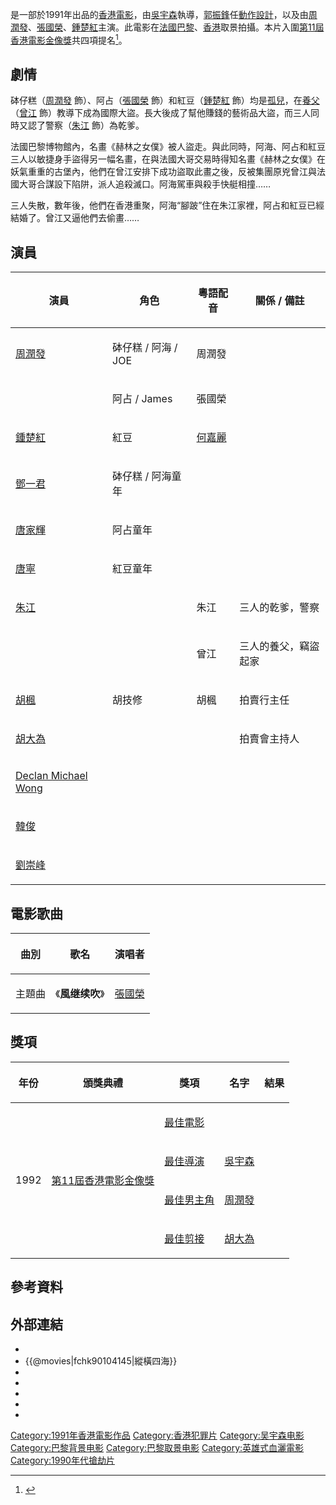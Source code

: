 {{about|1991年香港電影|1998年香港[[亞洲電視|亞洲電視]]電視劇|縱橫四海 (電視劇)}}
{{Infobox Film
| name               = 縱橫四海
| original_name      = ''{{lang|en|Once a Thief}}''
| image              = Once a Thief.jpg
| caption            = 《緃横四海》原裝香港版電影海報
| director           = [[吳宇森|吳宇森]]
| producer           = [[張家振|張家振]]<br/>[[谷薇麗|谷薇麗]]
| producer_2         = 藍靖、梁曼儀
| 動作指導           = [[郭振鋒|郭振鋒]]
| writer             = [[秦小珍|秦小珍]]<br/>[[高志森|高志森]]<br/>[[吳宇森|吳宇森]]
| starring           = [[周潤發|周潤發]]<br/> {{box|[[張國榮|張國榮]]}}<br/>[[鍾楚紅|鍾楚紅]]
| music              = [[林敏怡|林敏怡]]<br/>[[胡大為|胡大為]]
| cinematography     = [[潘恆生|潘恆生]]<br/>[[嚴偉倫|嚴偉倫]]
| editing            = 胡大為
| production_company = [[金公主電影製作有限公司|金公主電影製作有限公司]]<br>新里程電影有限公司
| distributor        = 金公主娛樂有限公司
| released           = {{BHKG}}：{{film date|1991|2|2}}{{TWN}}：{{start date|1991|2|8}}<br>{{KOR}}：{{start date|1991|2|14}}<br>{{JPN}}：{{start date|1991|7|20}}<br>{{USA}}[[洛杉磯|洛杉磯]]：{{start date|1991|10|4}}<br>{{FIN}}：{{start date|1998|4|24}}<br>{{FRA}}：{{start date|1999|7|22}}<ref>{{cite web |url=https://www.imdb.com/title/tt0101020/releaseinfo?ref_=tt_dt_rdat |language=en |title= Once a Thief (1991) Release Info|publisher=[[IMDb|IMDb]]|date= |accessdate= 2021-06-23}}</ref>
| runtime            = 103 分鐘
| country            = {{英屬香港電影}}
| language           = [[粵語|粵語]]
| budget             = 
| gross              = 香港：[[HK$|HK$]] 33,397,149.00<ref>{{cite web |url=http://www.boxofficecn.com/hkboxoffice1991 |title=1991 香港票房 |publisher=中國電影票房榜|access-date=2021-06-23 |archive-date=2021-06-04 |archive-url=https://web.archive.org/web/20210604065847/http://www.boxofficecn.com/hkboxoffice1991 |dead-url=yes }}</ref><br>台灣：[[NT$|NT$]] 26,977,390.00<ref>{{cite web |url=http://cinema.nccu.edu.tw/BOX/3A/3A91.HTM |title=1991年台灣票房|work=台灣電影資料庫|accessdate=2021-06-23|archive-url=https://web.archive.org/web/20161113074918/http://cinema.nccu.edu.tw/BOX/3A/3A91.HTM |archive-date=2016-11-13 |dead-url=yes}}</ref>
| preceded_by        = 
| followed_by        = 
| imdb_id            = tt0101020
}}

{{engname|《縱橫四海》|''Once a Thief''}}是一部於1991年出品的[[香港電影|香港電影]]，由[[吳宇森|吳宇森]]執導，[[郭振鋒|郭振鋒]]任[[動作設計|動作設計]]，以及由[[周潤發|周潤發]]、[[張國榮|張國榮]]、[[鍾楚紅|鍾楚紅]]主演。此電影在[[法國|法國]][[巴黎|巴黎]]、[[香港|香港]]取景拍攝。本片入圍[[第11屆香港電影金像獎|第11屆香港電影金像獎]]共四項提名<ref>{{cite web|url=http://www.hkfaa.com/winnerlist11.html |title=第11屆香港電影金像獎提名及得獎名單 |work=香港電影金像獎|access-date=2021-06-25 |archive-url=https://web.archive.org/web/20201004050306/http://www.hkfaa.com/winnerlist11.html |archive-date=2020-10-04 |dead-url=no}}</ref>。

== 劇情 ==
砵仔糕（[[周潤發|周潤發]] 飾）、阿占（[[張國榮|張國榮]] 飾）和紅豆（[[鍾楚紅|鍾楚紅]] 飾）均是[[孤兒|孤兒]]，在[[養父|養父]]（[[曾江|曾江]] 飾）教導下成為國際大盜。長大後成了幫他賺錢的藝術品大盜，而三人同時又認了警察（[[朱江|朱江]] 飾）為乾爹。 

法國巴黎博物館內，名畫《赫林之女僕》被人盜走。與此同時，阿海、阿占和紅豆三人以敏捷身手盜得另一幅名畫，在與法國大哥交易時得知名畫《赫林之女僕》在妖氣重重的古堡內，他們在曾江安排下成功盜取此畫之後，反被集團原兇曾江與法國大哥合謀設下陷阱，派人追殺滅口。阿海駕車與殺手快艇相撞…… 

三人失散，數年後，他們在香港重聚，阿海“腳跛”住在朱江家裡，阿占和紅豆已經結婚了。曾江又逼他們去偷畫……

==演員==
{| class="wikitable"
!演員!! 角色 !! 粵語配音 !! 關係 / 備註
|-
|[[周潤發|周潤發]]||砵仔糕 / 阿海 / JOE||周潤發||
|-
|{{box|[[張國榮|張國榮]]}}||阿占 / James ||張國榮||
|-
|[[鍾楚紅|鍾楚紅]]||紅豆||[[何嘉麗_(歌手)|何嘉麗]]||
|-
|[[鄧一君|鄧一君]]|| 砵仔糕 / 阿海童年 || ||
|-
|[[唐家輝|唐家輝]]|| 阿占童年 || ||
|-
|[[唐寧_(香港)|唐寧]]|| 紅豆童年 || ||
|-
|[[朱江|朱江]]||||朱江||三人的乾爹，警察
|-
|{{box|[[曾江|曾江]]}}||||曾江||三人的養父，竊盜起家
|-
|[[胡楓|胡楓]]|| 胡技修 ||胡楓||拍賣行主任
|-
|[[胡大為|胡大為]]||||||拍賣會主持人
|-
|[[Declan_Michael_Wong|Declan Michael Wong]]||||||
|-
|[[韓俊|韓俊]]||||||
|-
|[[劉崇峰|劉崇峰]]||||||
|}

==電影歌曲==
{|class="wikitable"
!曲別!!歌名!!演唱者
|-
|主題曲||《'''風继续吹'''》||[[張國榮|張國榮]]
|}

==獎項==
{|class="wikitable"
!年份!!頒獎典禮!!獎項!!名字!!結果
|-
|rowspan="4"|1992
|rowspan="4"|[[第11屆香港電影金像獎|第11屆香港電影金像獎]]

|[[香港電影金像獎最佳電影|最佳電影]]|| ||{{nom}}
|-
|[[香港電影金像獎最佳導演|最佳導演]]||[[吳宇森|吳宇森]]||{{nom}}
|-
|[[香港電影金像獎最佳男主角|最佳男主角]]||[[周潤發|周潤發]]||{{nom}}
|-
|[[香港電影金像獎最佳剪接|最佳剪接]]||[[胡大為|胡大為]]||{{nom}}
|}

== 參考資料 ==
{{reflist}}


== 外部連結 ==
*{{hkmdb title|7466|縱橫四海}}
*{{@movies|fchk90104145|縱橫四海}}
*{{douban|title=縱橫四海}}
*{{Mtime|13085|縱橫四海}}
*{{Amg movie|104750|縱橫四海}}
*{{rotten-tomatoes|1068208-once_a_thief|縱橫四海}}
*{{imdb title|0101020|縱橫四海}}

{{周润发}}
{{吳宇森}}
[[Category:1991年香港電影作品|Category:1991年香港電影作品]]
[[Category:香港犯罪片|Category:香港犯罪片]]
[[Category:吴宇森电影|Category:吴宇森电影]]
[[Category:巴黎背景电影|Category:巴黎背景电影]]
[[Category:巴黎取景电影|Category:巴黎取景电影]]
[[Category:英雄式血灑電影|Category:英雄式血灑電影]]
[[Category:1990年代搶劫片|Category:1990年代搶劫片]]